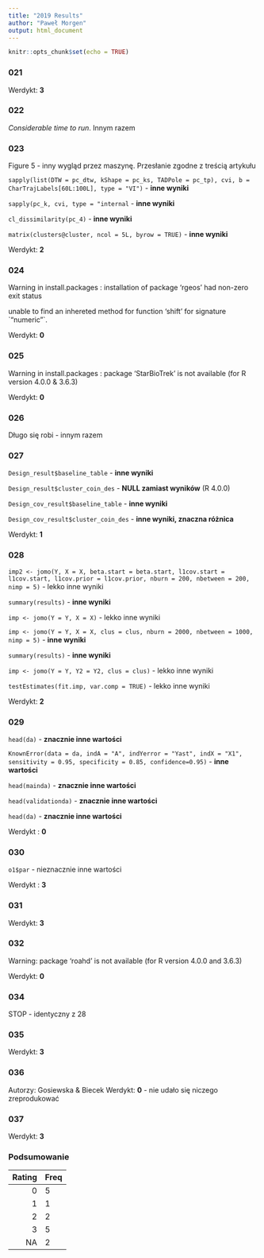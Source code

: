 ```yaml
---
title: "2019 Results"
author: "Paweł Morgen"
output: html_document
---
```


```r
knitr::opts_chunk$set(echo = TRUE)
```

### 021

Werdykt: **3**

### 022

*Considerable time to run*. Innym razem

### 023
Figure 5 - inny wygląd przez maszynę. Przesłanie zgodne z treścią artykułu

`sapply(list(DTW = pc_dtw, kShape = pc_ks, TADPole = pc_tp), cvi, b = CharTrajLabels[60L:100L], type = "VI")` - **inne wyniki**

`sapply(pc_k, cvi, type = "internal` - **inne wyniki**

`cl_dissimilarity(pc_4)` - **inne wyniki**

`matrix(clusters@cluster, ncol = 5L, byrow = TRUE)` - **inne wyniki**

Werdykt: **2**

### 024
Warning in install.packages :
  installation of package ‘rgeos’ had non-zero exit status

unable to find an inhereted method for function 'shift' for signature \`"numeric"\`.

Werdykt: **0**

### 025
Warning in install.packages :
  package ‘StarBioTrek’ is not available (for R version 4.0.0 & 3.6.3)

Werdykt: **0**

### 026
Długo się robi - innym razem

### 027
`Design_result$baseline_table` - **inne wyniki**

`Design_result$cluster_coin_des` - **NULL zamiast wyników** (R 4.0.0)

`Design_cov_result$baseline_table` - **inne wyniki**

`Design_cov_result$cluster_coin_des` - **inne wyniki, znaczna różnica**

Werdykt: **1**

### 028
`imp2 <- jomo(Y, X = X, beta.start = beta.start, l1cov.start = l1cov.start, l1cov.prior = l1cov.prior, nburn = 200, nbetween = 200, nimp = 5)` - lekko inne wyniki

`summary(results)` - **inne wyniki**

`imp <- jomo(Y = Y, X = X)` - lekko inne wyniki

`imp <- jomo(Y = Y, X = X, clus = clus, nburn = 2000, nbetween = 1000, nimp = 5)` - **inne wyniki**

`summary(results)` - **inne wyniki**

`imp <- jomo(Y = Y, Y2 = Y2, clus = clus)` - lekko inne wyniki

`testEstimates(fit.imp, var.comp = TRUE)` - lekko inne wyniki

Werdykt: **2**

### 029

`head(da)` - **znacznie inne wartości**

`KnownError(data = da, indA = "A", indYerror = "Yast", indX = "X1", sensitivity = 0.95, specificity = 0.85, confidence=0.95)` - **inne wartości**

`head(mainda)`  - **znacznie inne wartości**

`head(validationda)`  - **znacznie inne wartości**

`head(da)` - **znacznie inne wartości**

Werdykt : **0**

### 030
`o1$par` - nieznacznie inne wartości

Werdykt : **3**

### 031 

Werdykt: **3**

### 032
Warning: package ‘roahd’ is not available (for R version 4.0.0 and 3.6.3)

Werdykt: **0**

### 034
STOP - identyczny z 28

### 035
Werdykt: **3**

### 036
Autorzy: Gosiewska & Biecek
Werdykt: **0** - nie udało się niczego zreprodukować

### 037

Werdykt: **3**

### Podsumowanie

|Rating|Freq|
|-----:|:---|
|0     |5   |
|1     |1   |
|2     |2   |
|3     |5   |
|NA    |2   |